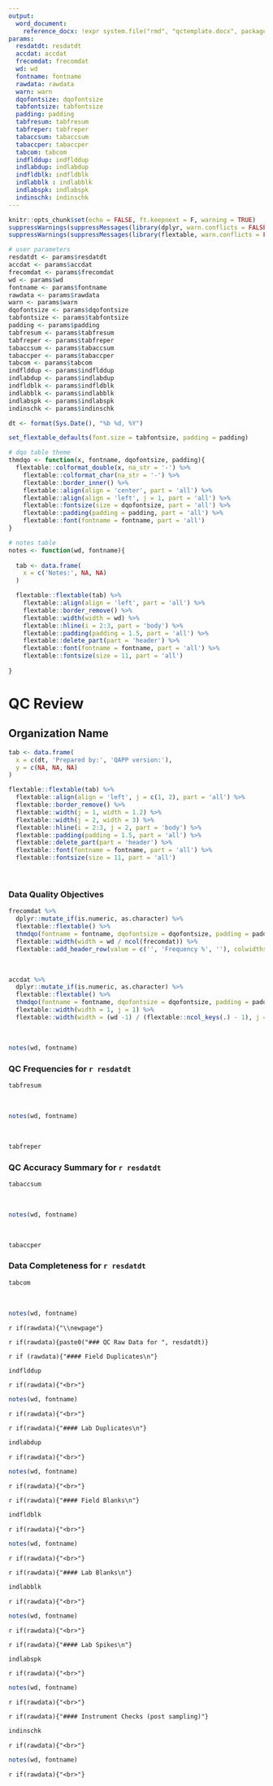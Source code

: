 ```yaml
---
output: 
  word_document:
    reference_docx: !expr system.file("rmd", "qctemplate.docx", package = "MassWateR")
params: 
  resdatdt: resdatdt
  accdat: accdat 
  frecomdat: frecomdat
  wd: wd
  fontname: fontname
  rawdata: rawdata
  warn: warn
  dqofontsize: dqofontsize 
  tabfontsize: tabfontsize
  padding: padding
  tabfresum: tabfresum
  tabfreper: tabfreper
  tabaccsum: tabaccsum
  tabaccper: tabaccper
  tabcom: tabcom
  indflddup: indflddup
  indlabdup: indlabdup
  indfldblk: indfldblk
  indlabblk : indlabblk
  indlabspk: indlabspk
  indinschk: indinschk
---
```


```r
knitr::opts_chunk$set(echo = FALSE, ft.keepnext = F, warning = TRUE)
suppressWarnings(suppressMessages(library(dplyr, warn.conflicts = FALSE, quietly = TRUE)))
suppressWarnings(suppressMessages(library(flextable, warn.conflicts = FALSE, quietly = TRUE)))

# user parameters
resdatdt <- params$resdatdt
accdat <- params$accdat
frecomdat <- params$frecomdat
wd <- params$wd
fontname <- params$fontname
rawdata <- params$rawdata
warn <- params$warn
dqofontsize <- params$dqofontsize
tabfontsize <- params$tabfontsize
padding <- params$padding
tabfresum <- params$tabfresum
tabfreper <- params$tabfreper
tabaccsum <- params$tabaccsum
tabaccper <- params$tabaccper
tabcom <- params$tabcom
indflddup <- params$indflddup
indlabdup <- params$indlabdup
indfldblk <- params$indfldblk
indlabblk <- params$indlabblk
indlabspk <- params$indlabspk
indinschk <- params$indinschk

dt <- format(Sys.Date(), "%b %d, %Y") 

set_flextable_defaults(font.size = tabfontsize, padding = padding)

# dqo table theme
thmdqo <- function(x, fontname, dqofontsize, padding){
  flextable::colformat_double(x, na_str = '-') %>% 
    flextable::colformat_char(na_str = '-') %>% 
    flextable::border_inner() %>% 
    flextable::align(align = 'center', part = 'all') %>% 
    flextable::align(align = 'left', j = 1, part = 'all') %>% 
    flextable::fontsize(size = dqofontsize, part = 'all') %>% 
    flextable::padding(padding = padding, part = 'all') %>% 
    flextable::font(fontname = fontname, part = 'all')
}

# notes table
notes <- function(wd, fontname){
  
  tab <- data.frame(
    x = c('Notes:', NA, NA)
  )

  flextable::flextable(tab) %>% 
    flextable::align(align = 'left', part = 'all') %>%
    flextable::border_remove() %>%
    flextable::width(width = wd) %>% 
    flextable::hline(i = 2:3, part = 'body') %>%
    flextable::padding(padding = 1.5, part = 'all') %>% 
    flextable::delete_part(part = 'header') %>%
    flextable::font(fontname = fontname, part = 'all') %>% 
    flextable::fontsize(size = 11, part = 'all') 
  
}
```

# QC Review

## Organization Name

```r
tab <- data.frame(
  x = c(dt, 'Prepared by:', 'QAPP version:'),
  y = c(NA, NA, NA)
)

flextable::flextable(tab) %>% 
  flextable::align(align = 'left', j = c(1, 2), part = 'all') %>%
  flextable::border_remove() %>%
  flextable::width(j = 1, width = 1.2) %>% 
  flextable::width(j = 2, width = 3) %>% 
  flextable::hline(i = 2:3, j = 2, part = 'body') %>%
  flextable::padding(padding = 1.5, part = 'all') %>% 
  flextable::delete_part(part = 'header') %>%
  flextable::font(fontname = fontname, part = 'all') %>% 
  flextable::fontsize(size = 11, part = 'all') 
```

<br>

### Data Quality Objectives

```r
frecomdat %>% 
  dplyr::mutate_if(is.numeric, as.character) %>% 
  flextable::flextable() %>% 
  thmdqo(fontname = fontname, dqofontsize = dqofontsize, padding = padding) %>%
  flextable::width(width = wd / ncol(frecomdat)) %>% 
  flextable::add_header_row(value = c('', 'Frequency %', ''), colwidths = c(1, 5, 1))
```

<br>

```r
accdat %>% 
  dplyr::mutate_if(is.numeric, as.character) %>%   
  flextable::flextable() %>% 
  thmdqo(fontname = fontname, dqofontsize = dqofontsize, padding = padding) %>% 
  flextable::width(width = 1, j = 1) %>% 
  flextable::width(width = (wd -1) / (flextable::ncol_keys(.) - 1), j = 2:flextable::ncol_keys(.)) 
```

<br>

```r
notes(wd, fontname)
```

\newpage

### QC Frequencies for `r resdatdt`

```r
tabfresum
```

<br>

```r
notes(wd, fontname)
```

<br>

```r
tabfreper
```

\newpage

### QC Accuracy Summary for `r resdatdt`

```r
tabaccsum
```

<br>

```r
notes(wd, fontname)
```

<br>

```r
tabaccper
```

\newpage

### Data Completeness for `r resdatdt`

```r
tabcom
```

<br>

```r
notes(wd, fontname)
```

`r if(rawdata){"\\newpage"}`

`r if(rawdata){paste0("### QC Raw Data for ", resdatdt)}`

`r if (rawdata){"#### Field Duplicates\n"}`

```r
indflddup
```

`r if(rawdata){"<br>"}`

```r
notes(wd, fontname)
```

`r if(rawdata){"<br>"}`

`r if(rawdata){"#### Lab Duplicates\n"}`

```r
indlabdup
```

`r if(rawdata){"<br>"}`

```r
notes(wd, fontname)
```

`r if(rawdata){"<br>"}`

`r if(rawdata){"#### Field Blanks\n"}`

```r
indfldblk
```

`r if(rawdata){"<br>"}`

```r
notes(wd, fontname)
```

`r if(rawdata){"<br>"}`

`r if(rawdata){"#### Lab Blanks\n"}`

```r
indlabblk
```

`r if(rawdata){"<br>"}`

```r
notes(wd, fontname)
```

`r if(rawdata){"<br>"}`

`r if(rawdata){"#### Lab Spikes\n"}`

```r
indlabspk
```

`r if(rawdata){"<br>"}`

```r
notes(wd, fontname)
```

`r if(rawdata){"<br>"}`

`r if(rawdata){"#### Instrument Checks (post sampling)"}`

```r
indinschk
```

`r if(rawdata){"<br>"}`

```r
notes(wd, fontname)
```

`r if(rawdata){"<br>"}`

